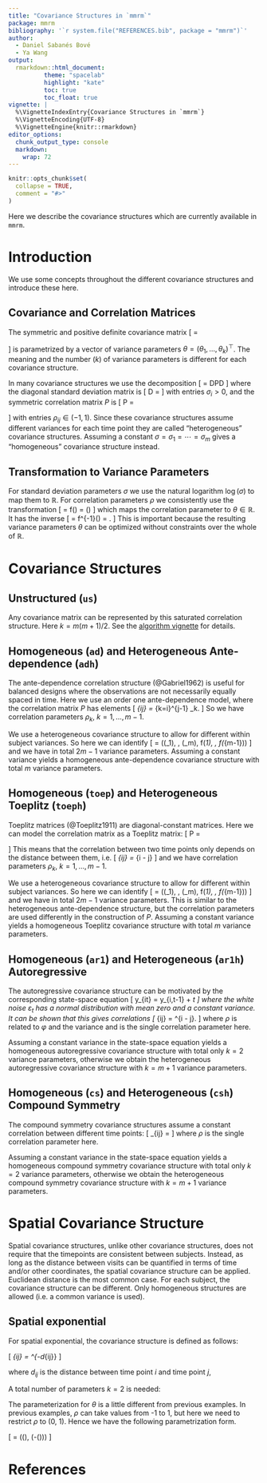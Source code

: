 ```yaml
---
title: "Covariance Structures in `mmrm`"
package: mmrm
bibliography: '`r system.file("REFERENCES.bib", package = "mmrm")`'
author:
  - Daniel Sabanés Bové
  - Ya Wang
output:
  rmarkdown::html_document:
          theme: "spacelab"
          highlight: "kate"
          toc: true
          toc_float: true
vignette: |
  %\VignetteIndexEntry{Covariance Structures in `mmrm`}
  %\VignetteEncoding{UTF-8}
  %\VignetteEngine{knitr::rmarkdown}
editor_options:
  chunk_output_type: console
  markdown:
    wrap: 72
---
```


```r
knitr::opts_chunk$set(
  collapse = TRUE,
  comment = "#>"
)
```

\DeclareMathOperator{\sign}{sign}
\newcommand{\abs}[1]{\left\vert#1\right\vert}
\newcommand{\R}{\mathbb{R}}

Here we describe the covariance structures which are currently available
in `mmrm`.

# Introduction

We use some concepts throughout the different covariance structures and
introduce these here.

## Covariance and Correlation Matrices

The symmetric and positive definite covariance matrix
\[
\Sigma = \begin{pmatrix}
\sigma_1^2 & \sigma_{12} & \dots & \dots & \sigma_{1m} \\
\sigma_{21} & \sigma_2^2 & \sigma_{23} & \dots & \sigma_{2m}\\
\vdots & & \ddots & & \vdots \\
\vdots & & & \ddots & \vdots \\
\sigma_{m1} & \dots & \dots & \sigma_{m,m-1} & \sigma_m^2
\end{pmatrix}
\]
is parametrized by a vector of variance parameters
$\theta = (\theta_1, \dotsc, \theta_k)^\top$. The meaning and the number
($k$) of variance parameters is different for each covariance structure.

In many covariance structures we use the decomposition
\[
\Sigma = DPD
\]
where the diagonal standard deviation matrix is
\[
D = \begin{pmatrix}
\sigma_1 & 0 & \cdots & & 0 \\
0 & \sigma_2 & 0 & \cdots & 0 \\
\vdots & & \ddots & \ddots & \vdots \\
&  & & \sigma_{m-1} & 0 \\
0 & \cdots & & 0 & \sigma_m
\end{pmatrix}
\]
with entries $\sigma_i > 0$, and the symmetric correlation matrix $P$
is
\[
P = \begin{pmatrix}
  1 & \rho_{12}   & \rho_{13} & \cdots & \cdots & \rho_{1,m-1} \\
  \rho_{12} & 1      & \rho_{23} & \ddots &        & \vdots \\
  \rho_{13} & \rho_{23}      & \ddots & \ddots & \ddots & \vdots \\
 \vdots & \ddots & \ddots & \ddots & \rho_{m-2,m-1} & \rho_{m-2,m} \\
 \vdots &        & \ddots & \rho_{m-2,m-1}    & 1    & \rho_{m-1,m} \\
\rho_{1, m-1} & \cdots & \cdots & \rho_{m-2,m} & \rho_{m-1,m}    & 1
\end{pmatrix}
\]
with entries $\rho_{ij} \in (-1, 1)$. Since these covariance
structures assume different variances for each time point they are
called "heterogeneous" covariance structures. Assuming a constant
$\sigma = \sigma_1 = \dotsb = \sigma_m$ gives a "homogeneous" covariance
structure instead.

## Transformation to Variance Parameters

For standard deviation parameters $\sigma$ we use the natural logarithm
$\log(\sigma)$ to map them to $\mathbb{R}$. For correlation parameters
$\rho$ we consistently use the transformation
\[
\theta = f(\rho) = \mathop{\mathrm{sign}}(\rho) \sqrt{\frac{\rho^2}{1 - \rho^2}}
\]
which maps the correlation parameter to $\theta \in \mathbb{R}$. It
has the inverse
\[
\rho = f^{-1}(\theta) = \frac{\theta}{\sqrt{1 + \theta^2}}.
\]
This is important because the resulting variance parameters $\theta$
can be optimized without constraints over the whole of $\mathbb{R}$.

# Covariance Structures

## Unstructured (`us`)

Any covariance matrix can be represented by this saturated correlation
structure. Here $k = m (m+1) / 2$. See the [algorithm
vignette](algorithm.html) for details.

## Homogeneous (`ad`) and Heterogeneous Ante-dependence (`adh`)

The ante-dependence correlation structure (@Gabriel1962) is useful for
balanced designs where the observations are not necessarily equally
spaced in time. Here we use an order one ante-dependence model, where
the correlation matrix $P$ has elements
\[
\rho_{ij} = \prod_{k=i}^{j-1} \rho_k.
\]
So we have correlation parameters $\rho_k$, $k = 1, \dotsc, m-1$.

We use a heterogeneous covariance structure to allow for different
within subject variances. So here we can identify
\[
\theta = (\log(\sigma_1), \dotsc, \log(\sigma_m), f(\rho_1), \dotsc, f(\rho_{m-1}))
\]
and we have in total $2m - 1$ variance parameters. Assuming a
constant variance yields a homogeneous ante-dependence covariance structure
with total $m$ variance parameters.

## Homogeneous (`toep`) and Heterogeneous Toeplitz (`toeph`)

Toeplitz matrices (@Toeplitz1911) are diagonal-constant matrices. Here
we can model the correlation matrix as a Toeplitz matrix:
\[
P = \begin{pmatrix}
  1 & \rho_1   & \rho_2 & \cdots & \cdots & \rho_{m-1} \\
  \rho_1 & 1      & \rho_1 & \ddots &        & \vdots \\
  \rho_2 & \rho_1      & \ddots & \ddots & \ddots & \vdots \\
 \vdots & \ddots & \ddots & \ddots & \rho_1 & \rho_2 \\
 \vdots &        & \ddots & \rho_1    & 1    & \rho_1 \\
\rho_{m-1} & \cdots & \cdots & \rho_2    & \rho_1    & 1
\end{pmatrix}
\]
This means that the correlation between two time points only depends
on the distance between them, i.e.
\[
\rho_{ij} = \rho_{\left\vert i - j\right\vert}
\]
and we have correlation parameters $\rho_k$, $k = 1, \dotsc, m-1$.

We use a heterogeneous covariance structure to allow for different
within subject variances. So here we can identify
\[
\theta = (\log(\sigma_1), \dotsc, \log(\sigma_m), f(\rho_1), \dotsc, f(\rho_{m-1}))
\]
and we have in total $2m - 1$ variance parameters. This is similar to
the heterogeneous ante-dependence structure, but the correlation
parameters are used differently in the construction of $P$. Assuming a
constant variance yields a homogeneous Toeplitz covariance structure
with total $m$ variance parameters.

## Homogeneous (`ar1`) and Heterogeneous (`ar1h`) Autoregressive

The autoregressive covariance structure can be motivated by the
corresponding state-space equation
\[
y_{it} = \varphi y_{i,t-1} + \varepsilon_t
\]
where the white noise $\varepsilon_t$ has a normal distribution with
mean zero and a constant variance. It can be shown that this gives
correlations
\[
\rho_{ij} = \rho^{\left\vert i - j\right\vert}.
\]
where $\rho$ is related to $\varphi$ and the variance and is the
single correlation parameter here.

Assuming a constant variance in the state-space equation yields a
homogeneous autoregressive covariance structure with total only $k=2$
variance parameters, otherwise we obtain the heterogeneous
autoregressive covariance structure with $k = m + 1$ variance
parameters.

## Homogeneous (`cs`) and Heterogeneous (`csh`) Compound Symmetry

The compound symmetry covariance structures assume a constant
correlation between different time points:
\[
\rho_{ij} = \rho
\]
where $\rho$ is the single correlation parameter here.

Assuming a constant variance in the state-space equation yields a
homogeneous compound symmetry covariance structure with total only $k=2$
variance parameters, otherwise we obtain the heterogeneous compound
symmetry covariance structure with $k = m + 1$ variance parameters.

# Spatial Covariance Structure

Spatial covariance structures, unlike other covariance structures,
does not require that the timepoints are consistent between subjects.
Instead, as long as the distance between visits can be quantified in terms of time and/or other coordinates,
the spatial covariance structure can be applied.
Euclidean distance is the most common case.
For each subject, the covariance structure can be different.
Only homogeneous structures are allowed (i.e. a common variance is used).

## Spatial exponential

For spatial exponential, the covariance structure is defined as follows:

\[
  \rho_{ij} = \rho^{-d_{ij}}
\]

where $d_{ij}$ is the distance between time point $i$ and time point $j$,

A total number of parameters $k = 2$ is needed:

The parameterization for $\theta$ is a little different from previous examples.
In previous examples, $\rho$ can take values from -1 to 1, but here we need to restrict $\rho$ to (0, 1).
Hence we have the following parametrization form.

\[
  \theta = (\log(\sigma), \log(-\log(\rho)))
\]

# References
